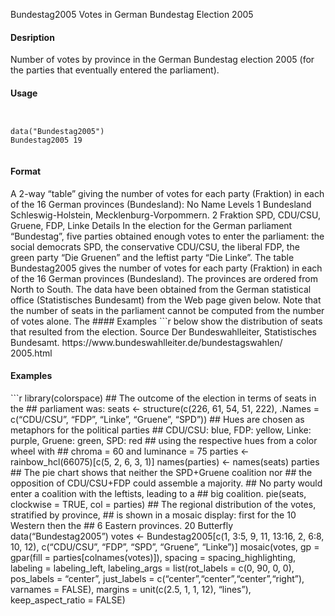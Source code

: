 Bundestag2005 Votes in German Bundestag Election 2005

#### Desription

Number of votes by province in the German Bundestag election 2005 (for the parties that eventually
entered the parliament).

#### Usage
<pre><code>

data("Bundestag2005")
Bundestag2005 19

</code></pre>
#### Format 

A 2-way "table" giving the number of votes for each party (Fraktion) in each of the 16 German
provinces (Bundesland):
No Name Levels
1 Bundesland Schleswig-Holstein, Mecklenburg-Vorpommern.
2 Fraktion SPD, CDU/CSU, Gruene, FDP, Linke
Details
In the election for the German parliament “Bundestag”, five parties obtained enough votes to enter
the parliament: the social democrats SPD, the conservative CDU/CSU, the liberal FDP, the green
party “Die Gruenen” and the leftist party “Die Linke”. The table Bundestag2005 gives the number
of votes for each party (Fraktion) in each of the 16 German provinces (Bundesland). The
provinces are ordered from North to South.
The data have been obtained from the German statistical office (Statistisches Bundesamt) from the
Web page given below.
Note that the number of seats in the parliament cannot be computed from the number of votes alone.
The 
#### Examples
```r
 below show the distribution of seats that resulted from the election.
Source
Der Bundeswahlleiter, Statistisches Bundesamt. https://www.bundeswahlleiter.de/bundestagswahlen/
2005.html

#### Examples
```r

library(colorspace)
## The outcome of the election in terms of seats in the
## parliament was:
seats <- structure(c(226, 61, 54, 51, 222),
.Names = c("CDU/CSU", "FDP", "Linke", "Gruene", "SPD"))
## Hues are chosen as metaphors for the political parties
## CDU/CSU: blue, FDP: yellow, Linke: purple, Gruene: green, SPD: red
## using the respective hues from a color wheel with
## chroma = 60 and luminance = 75
parties <- rainbow_hcl(66075)[c(5, 2, 6, 3, 1)]
names(parties) <- names(seats)
parties
## The pie chart shows that neither the SPD+Gruene coalition nor
## the opposition of CDU/CSU+FDP could assemble a majority.
## No party would enter a coalition with the leftists, leading to a
## big coalition.
pie(seats, clockwise = TRUE, col = parties)
## The regional distribution of the votes, stratified by province,
## is shown in a mosaic display: first for the 10 Western then the
## 6 Eastern provinces.
20 Butterfly
data("Bundestag2005")
votes <- Bundestag2005[c(1, 3:5, 9, 11, 13:16, 2, 6:8, 10, 12),
c("CDU/CSU", "FDP", "SPD", "Gruene", "Linke")]
mosaic(votes, gp = gpar(fill = parties[colnames(votes)]),
spacing = spacing_highlighting, labeling = labeling_left,
labeling_args = list(rot_labels = c(0, 90, 0, 0), pos_labels = "center",
just_labels = c("center","center","center","right"), varnames = FALSE),
margins = unit(c(2.5, 1, 1, 12), "lines"),
keep_aspect_ratio = FALSE)
